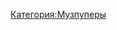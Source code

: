 {{Инфобокс для пуперов
|title2=DBmain
|image3=Photo.png
|другие_ники=BENIZ2231, DB, DBalt
|сферы_творчества=RYTPMV
|год_начала=2014 год
|image4=
|имя_фамилия=Денис Боярчук
|дата_рождения=
|место_проживания=
|ссылки=
*[https://www.youtube.com/user/DENISBUCZHACK YouTube]
*[https://www.youtube.com/channel/UCHBmx-PHTbZobErHbTbApHA Альт. канал]
*[https://vk.com/russkiypoopforever Страница ВК]
}}[[Категория:Музпуперы]]